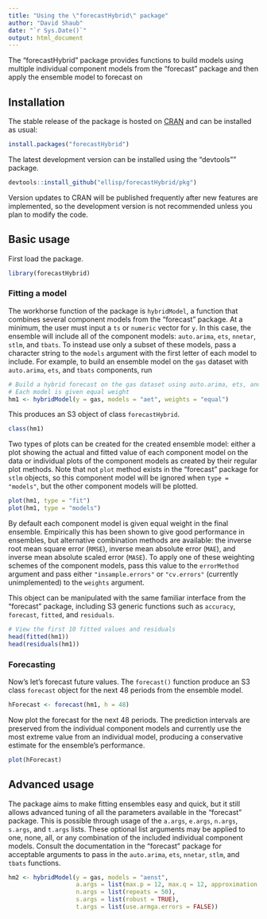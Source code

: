 ```yaml
---
title: "Using the \"forecastHybrid\" package"
author: "David Shaub"
date: "`r Sys.Date()`"
output: html_document
---
```


The "forecastHybrid" package provides functions to build models using multiple individual component models from the "forecast" package and then apply the ensemble model to forecast on 

## Installation

The stable release of the package is hosted on [CRAN](https://cran.r-project.org/web/packages/forecastHybrid/index.html) and can be installed as usual:
```r
install.packages("forecastHybrid")
```

The latest development version can be installed using the "devtools"" package.
```r
devtools::install_github("ellisp/forecastHybrid/pkg")
```

Version updates to CRAN will be published frequently after new features are implemented, so the development version is not recommended unless you plan to modify the code.

## Basic usage
First load the package.
```r
library(forecastHybrid)
```
### Fitting a model
The workhorse function of the package is ```hybridModel```, a function that combines several component models from the "forecast" package. At a minimum, the user must input a ```ts``` or ```numeric``` vector for ```y```. In this case, the ensemble will include all of the component models: ```auto.arima```, ```ets```, ```nnetar```, ```stlm```, and ```tbats```. To instead use only a subset of these models, pass a character string to the ```models``` argument with the first letter of each model to include. For example, to build an ensemble model on the ```gas``` dataset with ```auto.arima```, ```ets```, and ```tbats``` components, run

```r

# Build a hybrid forecast on the gas dataset using auto.arima, ets, and tbats models.
# Each model is given equal weight
hm1 <- hybridModel(y = gas, models = "aet", weights = "equal")
```

This produces an S3 object of class ```forecastHybrid```.
```r
class(hm1)
```

Two types of plots can be created for the created ensemble model: either a plot showing the actual and fitted value of each component model on the data or individual plots of the component models as created by their regular plot methods. Note that not ```plot``` method exists in the "forecast" package for ```stlm``` objects, so this component model will be ignored when ```type = "models"```, but the other component models will be plotted.
```r
plot(hm1, type = "fit")
plot(hm1, type = "models")

```

By default each component model is given equal weight in the final ensemble. Empirically this has been shown to give good performance in ensembles, but alternative combination methods are available: the inverse root mean square error (```RMSE```), inverse mean absolute error (```MAE```), and inverse mean absolute scaled error (```MASE```). To apply one of these weighting schemes of the component models, pass this value to the ```errorMethod``` argument and pass either ```"insample.errors"``` or ```"cv.errors"``` (currently unimplemented) to the ```weights``` argument.

This object can be manipulated with the same familiar interface from the "forecast" package, including S3 generic functions such as ```accuracy```, ```forecast```, ```fitted```, and ```residuals```.
```r
# View the first 10 fitted values and residuals
head(fitted(hm1))
head(residuals(hm1))

```

### Forecasting
Now's let's forecast future values. The ```forecast()``` function produce an S3 class ```forecast``` object for the next 48 periods from the ensemble model. 
```r
hForecast <- forecast(hm1, h = 48)
```

Now plot the forecast for the next 48 periods. The prediction intervals are preserved from the individual component models and currently use the most extreme value from an individual model, producing a conservative estimate for the ensemble's performance.
```r
plot(hForecast)
```

## Advanced usage
The package aims to make fitting ensembles easy and quick, but it still allows advanced tuning of all the parameters available in the "forecast" package. This is possible through usage of the ```a.args```, ```e.args```, ```n.args```, ```s.args```, and ```t.args``` lists. These optional list arguments may be applied to one, none, all, or any combination of the included individual component models. Consult the documentation in the "forecast" package for acceptable arguments to pass in the ```auto.arima```, ```ets```, ```nnetar```, ```stlm```, and ```tbats``` functions.
```r
hm2 <- hybridModel(y = gas, models = "aenst",
                   a.args = list(max.p = 12, max.q = 12, approximation = FALSE),
                   n.args = list(repeats = 50),
                   s.args = list(robust = TRUE),
                   t.args = list(use.armga.errors = FALSE))
```
